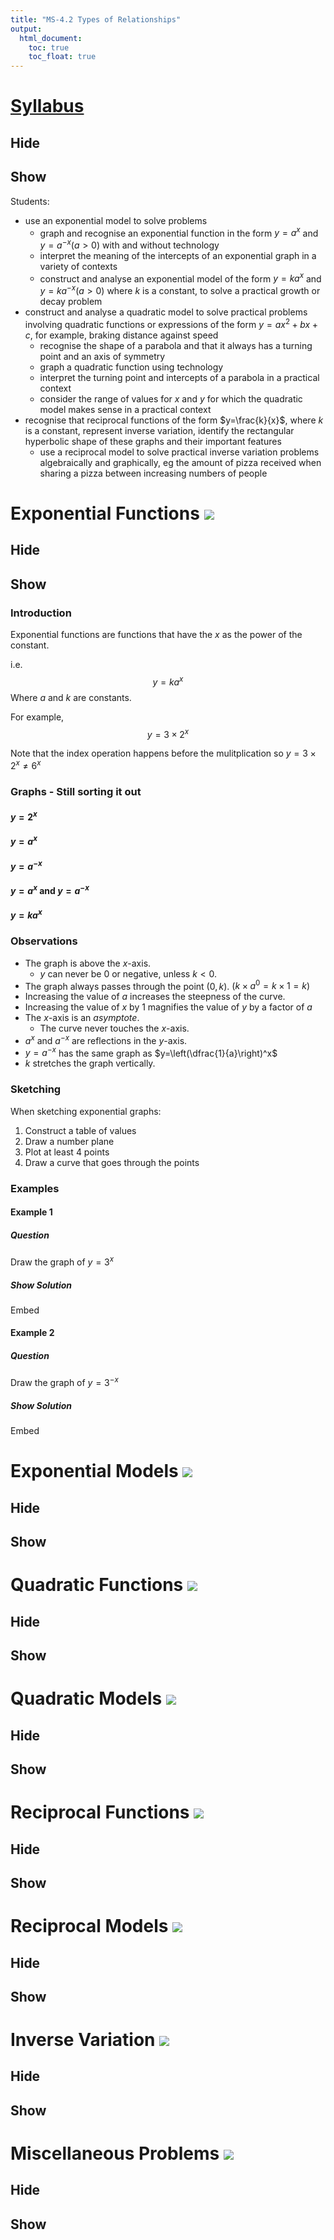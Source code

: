 ```yaml
---
title: "MS-4.2 Types of Relationships"
output:
  html_document:
    toc: true
    toc_float: true
---
```


# [Syllabus](https://syllabus.nesa.nsw.edu.au/assets/mathematics_standard/mathematics-standard-stage-6-syllabus-2017.pdf) {.tabset .tabset-fade .tabset-pills}

## Hide

## Show

::: {.syllabus}

Students:

* use an exponential model to solve problems
  + graph and recognise an exponential function in the form $y=a^x$ and $y=a^{-x} (a>0)$ with and without technology
  + interpret the meaning of the intercepts of an exponential graph in a variety of contexts
  + construct and analyse an exponential model of the form $y=ka^x$ and $y=ka^{-x} (a>0)$ where $k$ is a constant, to solve a practical growth or decay problem
* construct and analyse a quadratic model to solve practical problems involving quadratic functions or expressions of the form $y=ax^2+bx+c$, for example, braking distance against speed
  + recognise the shape of a parabola and that it always has a turning point and an axis of symmetry
  + graph a quadratic function using technology
  + interpret the turning point and intercepts of a parabola in a practical context
  + consider the range of values for $x$ and $y$ for which the quadratic model makes sense in a practical context
* recognise that reciprocal functions of the form $y=\frac{k}{x}$, where $k$ is a constant, represent inverse variation, identify the rectangular hyperbolic shape of these graphs and their important features
  + use a reciprocal model to solve practical inverse variation problems algebraically and graphically, eg the amount of pizza received when sharing a pizza between increasing numbers of people
:::

# Exponential Functions [![](pres.png)](https://claytonpollard.github.io/stage6_standard_presentations/MS-A4.2_a_exponential-functions.html){target="blank"} {.tabset .tabset-fade .tabset-pills}

## Hide

## Show 

### Introduction

::: {.definition}
Exponential functions are functions that have the $x$ as the power of the constant.

i.e. $$y=ka^x$$ Where $a$ and $k$ are constants.
:::

For example, $$y=3\times2^x$$

::: {.note}
Note that the index operation happens before the mulitplication so $y=3\times2^x\neq6^x$
:::

### Graphs - Still sorting it out {.tabset .tabset-fade .tabset-pills}

#### $y=2^x$

#### $y=a^x$

#### $y=a^{-x}$

#### $y=a^x$ and $y=a^{-x}$

#### $y=ka^x$

### Observations

* The graph is above the $x$-axis.
  + $y$ can never be 0 or negative, unless $k<0$.
* The graph always passes through the point $(0, k)$. $(k\times a^0=k\times1=k)$
* Increasing the value of $a$ increases the steepness of the curve.
* Increasing the value of $x$ by 1 magnifies the value of $y$ by a factor of $a$
* The $x$-axis is an _asymptote_.
  + The curve never touches the $x$-axis.
* $a^x$ and $a^{-x}$ are reflections in the $y$-axis.
* $y=a^{-x}$ has the same graph as $y=\left(\dfrac{1}{a}\right)^x$
* $k$ stretches the graph vertically.

### Sketching

When sketching exponential graphs:

1. Construct a table of values
2. Draw a number plane
3. Plot at least 4 points
4. Draw a curve that goes through the points

### Examples {.tabset .tabset-fade .tabset-pills}

#### Example 1 {.tabset .tabset-fade .tabset-pills}

##### Question

Draw the graph of $y=3^x$

##### Show Solution

Embed

#### Example 2 {.tabset .tabset-fade .tabset-pills}

##### Question

Draw the graph of $y=3^{-x}$

##### Show Solution

Embed

# Exponential Models [![](pres.png)](https://claytonpollard.github.io/stage6_standard_presentations/MS-A4.2_b_exponential-models.html){target="blank"} {.tabset .tabset-fade .tabset-pills}

## Hide

## Show

# Quadratic Functions [![](pres.png)](https://claytonpollard.github.io/stage6_standard_presentations/MS-A4.2_c_quadratic-functions.html){target="blank"} {.tabset .tabset-fade .tabset-pills}

## Hide

## Show

# Quadratic Models [![](pres.png)](https://claytonpollard.github.io/stage6_standard_presentations/MS-A4.2_d_quadratic-models.html){target="blank"} {.tabset .tabset-fade .tabset-pills}

## Hide

## Show

# Reciprocal Functions [![](pres.png)](https://claytonpollard.github.io/stage6_standard_presentations/MS-A4.2_e_reciprocal-functions.html){target="blank"} {.tabset .tabset-fade .tabset-pills}

## Hide

## Show

# Reciprocal Models [![](pres.png)](https://claytonpollard.github.io/stage6_standard_presentations/MS-A4.2_f_reciprocal-models.html){target="blank"} {.tabset .tabset-fade .tabset-pills}

## Hide

## Show

# Inverse Variation [![](pres.png)](https://claytonpollard.github.io/stage6_standard_presentations/MS-A4.2_g_inverse-variation.html){target="blank"} {.tabset .tabset-fade .tabset-pills}

## Hide

## Show

# Miscellaneous Problems [![](pres.png)](https://claytonpollard.github.io/stage6_standard_presentations/MS-A4.2_h_miscellaneous-problems.html){target="blank"} {.tabset .tabset-fade .tabset-pills}

## Hide

## Show
